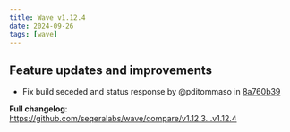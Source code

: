 ```yaml
---
title: Wave v1.12.4
date: 2024-09-26
tags: [wave]
---
```


## Feature updates and improvements

- Fix build seceded and status response by @pditommaso in [8a760b39](https://github.com/seqeralabs/wave/commit/8a760b39283800d3331ea7cfac2648a748c15571)

**Full changelog**: https://github.com/seqeralabs/wave/compare/v1.12.3...v1.12.4
